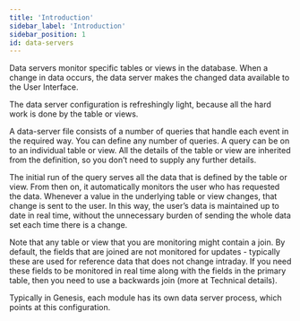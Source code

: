 ```yaml
---
title: 'Introduction'
sidebar_label: 'Introduction'
sidebar_position: 1
id: data-servers
---
```



Data servers monitor specific tables or views in the database. When a change in data occurs, the data server makes the changed data available to the User Interface.

The data server configuration is refreshingly light, because all the hard work is done by the table or views.

A data-server file consists of a number of queries that handle each event in the required way. You can define any number of queries. A query can be on to an individual table or view. All the details of the table or view are inherited from the definition, so you don’t need to supply any further details.

The initial run of the query serves all the data that is defined by the table or view. From then on, it automatically monitors the user who has requested the data. Whenever a value in the underlying table or view changes, that change is sent to the user. In this way, the user’s data is maintained up to date in real time, without the unnecessary burden of sending the whole data set each time there is a change.





Note that any table or view that you are monitoring might contain a join. By default, the fields that are joined are not monitored for updates - typically these are used for reference data that does not change intraday. If you need these fields to be monitored in real time along with the fields in the primary table, then you need to use a 
backwards join (more at Technical details).

Typically in Genesis, each module has its own data server process, which points at this configuration.




